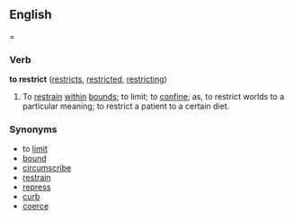 ==English===

===Verb===
'''to restrict'''  ([[restricts]], [[restricted]], [[restricting]])
# To [[restrain]] [[within]] [[bound]]s; to limit; to [[confine]]; as, to restrict worlds to a particular meaning; to restrict a patient to a certain diet.

===Synonyms===
*to [[limit]]
*[[bound]]
*[[circumscribe]]
*[[restrain]]
*[[repress]]
*[[curb]]
*[[coerce]]